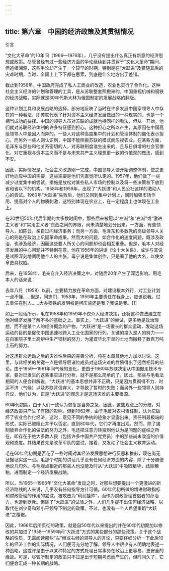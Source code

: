 ```yaml
---
---
---
```

title: 第六章　中国的经济政策及其贯彻情况
---







引言

“文化大革命”的10年间（1966—1976年），几乎没有提出什么真正有新意的经济思想或政策。尽管曾经有过一些经济方面的争论延续到并贯穿于“文化大革命”期间，但追根溯源，这些争论却产生于一个较早的时期，特别是在“大跃进”及紧随其后的灾难时期，当时，全国上上下下都在思索，到底是什么地方出了差错。

截止到1956年，中国政府完成了私人工商业的改造，农业也实行了合作化。这种社会主义经济的计划和管理的工具，是从苏联整套照搬来的。中国重视机械和钢铁的经济战略，实际就是30年代斯大林为俄国制定的发展战略的翻版。

这种计划工具和发展战略的选择，部分地反映了当时在许多发展中国家领导人中存在的一种看法，即苏联代表了针对资本主义经济发展做出的一种现实的、也是一个相当成功的抉择。中国的领导人虽对苏联的成就也持同样的看法，但从一开始，他们就对苏联经济体制的许多特征感到担心。这种担心之所以产生，其原因在中国高级领导人中是因人而异的。一些人对这种高度集中的计划和管理体制的僵化表示担心，而另外一些人则认识到，中国不能照搬苏联的模式而忽视农业。在某些方面，毛泽东与那些和他关系密切的人，对苏联制度滋生出来的、且与日俱增的社会官僚化，对它重视与资本主义而不是与未来共产主义理想更一致的价值观的做法，感到不安。

因此，实际情况是，社会主义改造刚一完成，中国领导人便开始调整体制，使之更好地适应中国的需要，这些需要是他们凭直觉所认定的。1957年，他们做了一些减少过度集中的尝试，措施是放松对某些私人市场的控制以及将一些决策权下放到省和省以下的机构。1958年和1959年，出现了“大跃进”和人民公社这样的激动人心的尝试。1960年“大跃进”失败后，他们又回到集中计划上，同时加强市场作用、提高对个人的物质刺激，这特别体现在农业上，在一定程度上也体现在工业上。

在20世纪50年代后半期的大多数时间中，那些后来被冠以“左派”和“右派”或“激进主义者”和“实用主义者”东西之间的界限，尚未清楚地划分出来。一方面，有些领导人，如陈云，亲自过问经济事务；而另一方面，毛泽东和多数党的高级领导人关心的则是在政治上巩固革命成果。然而大的问题，如合作化的速度问题，既涉及政治，也涉及经济，因而这些要人所关心的问题却也会相互重叠。但是，毛本人对经济发展的中心问题并不特别在意。他在1956年的讲话《论十大关系》，或许与其说是试图深刻地阐明他个人的主张，毋宁说是集体创作，只是署了他的大名，以使文章更具权威。

后来，在1958年，毛亲自介入经济决策之中，对随后20年产生了深远影响。用毛本人的话来说：

去年八月（1958）以前，主要精力放在革命方面，对建设根本外行，对工业计划一点不懂……但是，同志们，1958年，1959年主要责任在我身上，应该说我。过去责任在别人……大办钢铁的发明权是柯庆施还是我？我说是我。[1]



如上一段话所示，毛在1958年和1959年不仅介入经济决策，还将这种做法建立在他对经济发展了解不多的基础之上。事实上，“大跃进”的尝试，更多地是政治理想，而不是某个人的经济概念的产物。“大跃进”是一场很长的群众运动，发动这场运动的目的是促使中国迅速地跨入工业化国家的行列。关键的投入是人的努力——在自家院子里土高炉中生产钢材的努力，为灌溉华北干旱的土地而搬移了数百万吨土石的努力。

对这场群众运动之后的灾难性后果的完善分析，将在本章其他地方加以讨论。这里，与此相关的关键一点是领导层诸位成员对这场灾难的性质得出了迥然相异的结论。由于1959—1961年间气候的恶化，更由于1960年苏联决定从中国撤走技术专家，要对已发生的这些事实进行分析，就不是那么简单的了。因此，那些与毛看法相同的人便会辩解说，“大跃进”的基本思想并非不正确，只是因为贯彻得不力、时运不济（气候）以及苏联背信弃义，才导致了暂时的失败；而另外一些领导人则持异议，他们认为，正是“大跃进”的观念才是这场灾难的主要根源。

60年代初期，由于人们一致认为恢复是当务之急，因此，这些观点上的分歧，对经济政策只产生了有限的影响。但到1962年，由于毛反对农村责任制，认为它破坏了农业合作化经济，这时，意见不同的争执的迹象才显露出来。责任制最极端的形式，实际已被阻止并予以否定，直到80年代，它们才再度出现。然而，除了遏制放弃合作化的做法的努力之外，毛还把注意力转投到他认为是问题的症结之所在，即存在于绝大多数人民（包括许多中国共产党党员）中的那些尚未改造的价值观和态度。其结果首先是改革军队的尝试，接着，又发动了社会主义教育运动。

毛在60年代初期是否花了一些时间对其经济发展思想进行反思和推敲，现在尚无证据证实这一点。毛那个时期的讲话几乎没有任何经济方面的内容，除了十分随便地说几句外。与毛观点相近的那些人也没能及时从“大跃进”中吸取精华，祛除糟粕，进而制定一个经济发展战略。

所以，当1965—1966年“文化大革命”发动之时，对那些想要提出一个更激进的新经济路线的人来说，几乎没有任何指导方针可循。60年代初所做的增进财政指标和财政管理的作用的尝试，被攻击为“利润挂帅”，而作为财政管理首倡者的孙冶方，也遭到贬斥。但除了“大跃进”的试验之外，人们几乎提不出任何经济战略，以取代在刘少奇和邓小平领导下制定的政策。不过，也没有一个人希望重蹈“大跃进”之覆辙。

因此，1966年后所贯彻的政策，就是自50年代以来提出的并在60年代初期加以修改的并加进了1958—1959年间“大跃进”方式的某些部分的那些政策。关于这个战略的性质，无需阅读那些“左”倾或右倾的领导人的言论，只要仔细分析一下此后10年的经济工作的实际情况，人们便可充分地了解。领导人中很少有人明确地表述一种战略，这或许是由于以某种特定的方式处理日常事务在政治上更容易、更安全的缘故。可是，尽管所制定的政策只不过是出于短期考虑而产生的，但时间久了，它们便会汇成一种长期的战略。